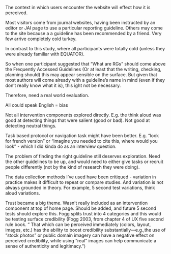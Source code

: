 The context in which users encounter the website will effect how it is perceived. 

Most visitors come from journal websites, having been instructed by an editor or JAI page to use a particular reporting guideline. Others may come to the site because a a guideline has been recommended by a friend. Very few arrive completely cold turkey. 

In contrast to this study, where all participants were totally cold (unless they were already familiar with EQUATOR). 

So when one participant suggested that "What are RGs" should come above the Frequently Accessed Guidelines (Or at least that the writing, checking, planning should) this may appear sensible on the surface. But given that most authors will come already with a guideline's name in mind (even if they don't really know what it is), this ight not be necessary. 

Therefore, need a real world evaluation.

All could speak English = bias

Not all intervention components explored directly. E.g. the think aloud was good at detecting things that were salient (good or bad). Not good at detecting neutral things. 

Task based protocol or navigation task might have been better. E.g. "look for french version" or "imagine you needed to cite this, where would you look" - which I did kinda do as an interview question.

The problem of finding the right guideline still deserves exploration. Need the other guidelines to be up, and would need to either give tasks or recruit people differently (not by the kind of research they were doing). 

The data collection methods I've used have been critiqued - variation in practice makes it difficult to repeat or compare studies. And variation is not always grounded in theory. For example, 5 second test variations, think aloud variations. 

Trust became a big theme. Wasn't really included as an intervention component at top of home page. Should be added, and future 5 second tests should explore this. Fogg splits trust into 4 categories and this would be testing surface credibility (Fogg 2003, from chapter 4 of UX five second rule book. " That which can be perceived immediately (colors, layout, images, etc.) has the ability to boost credibility substantially—e.g.,the use of “stock photos” or public domain imagery can have a negative effect on perceived credibility, while using “real” images can help communicate a sense of authenticity and legitimacy.")